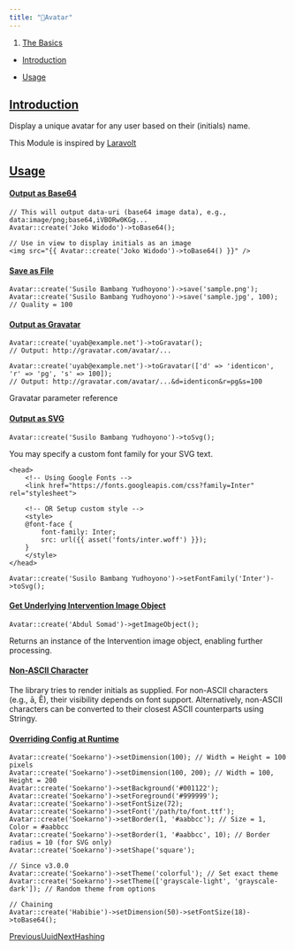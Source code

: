 ```yaml
---
title: "👤Avatar"
---
```


1. [The Basics](/maginium/the-basics)

* [Introduction](/maginium/the-basics/avatar#introduction)

* [Usage](/maginium/the-basics/avatar#usage)

## [Introduction](/maginium/the-basics/avatar#introduction)

Display a unique avatar for any user based on their (initials) name.

This Module is inspired by [Laravolt](https://github.com/laravolt/avatar)

## [Usage](/maginium/the-basics/avatar#usage)

#### [Output as Base64](/maginium/the-basics/avatar#output-as-base64)

```
// This will output data-uri (base64 image data), e.g., data:image/png;base64,iVBORw0KGg...
Avatar::create('Joko Widodo')->toBase64();

// Use in view to display initials as an image
<img src="{{ Avatar::create('Joko Widodo')->toBase64() }}" />
```

#### [Save as File](/maginium/the-basics/avatar#save-as-file)

```
Avatar::create('Susilo Bambang Yudhoyono')->save('sample.png');
Avatar::create('Susilo Bambang Yudhoyono')->save('sample.jpg', 100); // Quality = 100
```

#### [Output as Gravatar](/maginium/the-basics/avatar#output-as-gravatar)

```
Avatar::create('uyab@example.net')->toGravatar();
// Output: http://gravatar.com/avatar/...

Avatar::create('uyab@example.net')->toGravatar(['d' => 'identicon', 'r' => 'pg', 's' => 100]);
// Output: http://gravatar.com/avatar/...&d=identicon&r=pg&s=100
```

Gravatar parameter reference

#### [Output as SVG](/maginium/the-basics/avatar#output-as-svg)

```
Avatar::create('Susilo Bambang Yudhoyono')->toSvg();
```

You may specify a custom font family for your SVG text.

```
<head>
    <!-- Using Google Fonts -->
    <link href="https://fonts.googleapis.com/css?family=Inter" rel="stylesheet">

    <!-- OR Setup custom style -->
    <style>
    @font-face {
        font-family: Inter;
        src: url({{ asset('fonts/inter.woff') }});
    }
    </style>
</head>
```

```
Avatar::create('Susilo Bambang Yudhoyono')->setFontFamily('Inter')->toSvg();
```

#### [Get Underlying Intervention Image Object](/maginium/the-basics/avatar#get-underlying-intervention-image-object)

```
Avatar::create('Abdul Somad')->getImageObject();
```

Returns an instance of the Intervention image object, enabling further processing.

#### [Non-ASCII Character](/maginium/the-basics/avatar#non-ascii-character)

The library tries to render initials as supplied. For non-ASCII characters (e.g., ā, Ě), their visibility depends on font support. Alternatively, non-ASCII characters can be converted to their closest ASCII counterparts using Stringy.

#### [Overriding Config at Runtime](/maginium/the-basics/avatar#override-config-at-runtime)

```
Avatar::create('Soekarno')->setDimension(100); // Width = Height = 100 pixels
Avatar::create('Soekarno')->setDimension(100, 200); // Width = 100, Height = 200
Avatar::create('Soekarno')->setBackground('#001122');
Avatar::create('Soekarno')->setForeground('#999999');
Avatar::create('Soekarno')->setFontSize(72);
Avatar::create('Soekarno')->setFont('/path/to/font.ttf');
Avatar::create('Soekarno')->setBorder(1, '#aabbcc'); // Size = 1, Color = #aabbcc
Avatar::create('Soekarno')->setBorder(1, '#aabbcc', 10); // Border radius = 10 (for SVG only)
Avatar::create('Soekarno')->setShape('square');

// Since v3.0.0
Avatar::create('Soekarno')->setTheme('colorful'); // Set exact theme
Avatar::create('Soekarno')->setTheme(['grayscale-light', 'grayscale-dark']); // Random theme from options

// Chaining
Avatar::create('Habibie')->setDimension(50)->setFontSize(18)->toBase64();
```

[PreviousUuid](/maginium/the-basics/uuid)[NextHashing](/maginium/the-basics/hashing)
